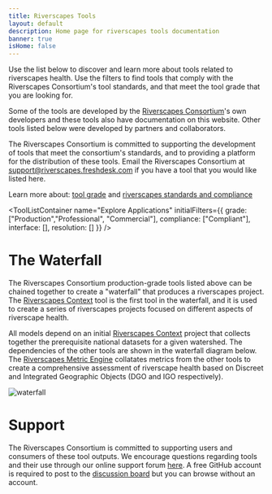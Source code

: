 ```yaml
---
title: Riverscapes Tools
layout: default
description: Home page for riverscapes tools documentation
banner: true
isHome: false
---
```



<Container maxWidth="xl">

Use the list below to discover and learn more about tools related to riverscapes health. Use the filters to find tools that comply with the Riverscapes Consortium's tool standards, and that meet the tool grade that you are looking for.

Some of the tools are developed by the [Riverscapes Consortium](https://riverscapes.net)'s own developers and these tools also have documentation on this website. Other tools listed below were developed by partners and collaborators.

<Alert severity="success"> The Riverscapes Consortium is committed to supporting the development of tools that meet the consortium's standards, and to providing a platform for the distribution of these tools. Email the Riverscapes Consortium at support@riverscapes.freshdesk.com if you have a tool that you would like listed here.</Alert>

Learn more about: [tool grade](https://developer.riverscapes.net/MIGRATED/Tools/toolStandards/) and [riverscapes standards and compliance](https://developer.riverscapes.net/standards/)

<ToolListContainer name="Explore Applications" initialFilters={{
  grade: ["Production","Professional", "Commercial"],
  compliance: ["Compliant"],
  interface: [],
  resolution: []
}} />

# The Waterfall

The Riverscapes Consortium production-grade tools listed above can be chained together to create a "waterfall" that produces a riverscapes project. The [Riverscapes Context](/rscontext) tool is the first tool in the waterfall, and it is used to create a series of riverscapes projects focused on different aspects of riverscape health. 

All models depend on an initial [Riverscapes Context](/rscontext) project that collects together the prerequisite national datasets for a given watershed. The dependencies of the other tools are shown in the waterfall diagram below. The [Riverscapes Metric Engine](/rme) collatates metrics from the other tools to create a comprehensive assessment of riverscape health based on Discreet and Integrated Geographic Objects (DGO and IGO respectively).

![waterfall](https://docs.google.com/drawings/d/e/2PACX-1vSzlt11KyAmYulrahIS2nbPsjAByWh4RIQJdnGSJe1eSlWYO50dP7HX4x14370gioGel7ekbw08QYrh/pub?w=859&h=778)

# Support

The Riverscapes Consortium is committed to supporting users and consumers of these tool outputs. We encourage questions regarding tools and their use through our online support forum [here](https://github.com/Riverscapes/riverscapes-tools/discussions). A free GitHub account is required to post to the [discussion board](https://github.com/Riverscapes/riverscapes-tools/discussions) but you can browse without an account.

</Container>